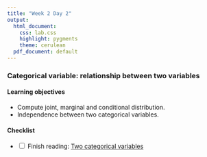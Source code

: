 ```yaml
---
title: "Week 2 Day 2"
output: 
  html_document:
    css: lab.css
    highlight: pygments
    theme: cerulean
  pdf_document: default
---
```


### Categorical variable: relationship between two variables

#### Learning objectives 
* Compute joint, marginal and conditional distribution.
* Independence between two categorical variables.

#### Checklist
-   <input type="checkbox" unchecked> Finish reading: [Two categorical variables](https://piazza.com/class_profile/get_resource/kge2lk8hfmxkz/kge2lllcecenh) </input>


